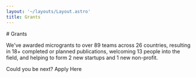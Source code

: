 ```yaml
---
layout: '~/layouts/Layout.astro'
title: Grants
---
```



<PageIntro spacingBelow='large'>
# Grants

We've awarded microgrants to over 89 teams across 26 countries, resulting in 18+ completed or planned publications,
welcoming 13 people into the field, and helping to form 2 new startups and 1 new non-profit.

<ButtonLinkSubtext>Could you be next?</ButtonLinkSubtext>
<ButtonLink url="https://unitaryfund.typeform.com/to/j0kAOd?typeform-source=unitary.fund">Apply Here</ButtonLink>

</PageIntro>

<Grants />
